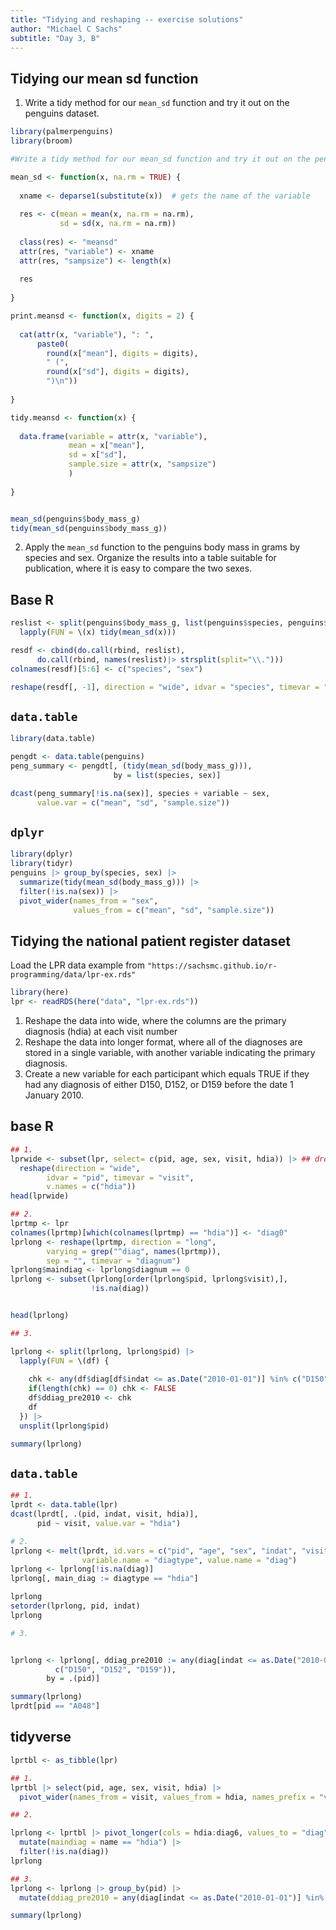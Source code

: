---
title: "Tidying and reshaping -- exercise solutions"
author: "Michael C Sachs"
subtitle: "Day 3, B"
---


## Tidying our mean sd function

1. Write a tidy method for our `mean_sd` function and try it out on the penguins dataset. 

```{r}
library(palmerpenguins)
library(broom)

#Write a tidy method for our mean_sd function and try it out on the penguins dataset.

mean_sd <- function(x, na.rm = TRUE) {
  
  xname <- deparse1(substitute(x))  # gets the name of the variable
  
  res <- c(mean = mean(x, na.rm = na.rm), 
           sd = sd(x, na.rm = na.rm))
  
  class(res) <- "meansd"
  attr(res, "variable") <- xname
  attr(res, "sampsize") <- length(x)
  
  res
  
}

print.meansd <- function(x, digits = 2) {
  
  cat(attr(x, "variable"), ": ",
      paste0(
        round(x["mean"], digits = digits), 
        " (", 
        round(x["sd"], digits = digits), 
        ")\n"))
  
}

tidy.meansd <- function(x) {
  
  data.frame(variable = attr(x, "variable"), 
             mean = x["mean"], 
             sd = x["sd"], 
             sample.size = attr(x, "sampsize")
             )
  
}


mean_sd(penguins$body_mass_g)
tidy(mean_sd(penguins$body_mass_g))

```


2. Apply the `mean_sd` function to the penguins body mass in grams by species and sex. Organize the results into a table suitable for publication, where it is easy to compare the two sexes.

::: {.panel-tabset}

## Base R

```{r}

reslist <- split(penguins$body_mass_g, list(penguins$species, penguins$sex)) |>
  lapply(FUN = \(x) tidy(mean_sd(x))) 

resdf <- cbind(do.call(rbind, reslist), 
      do.call(rbind, names(reslist)|> strsplit(split="\\.")))
colnames(resdf)[5:6] <- c("species", "sex")

reshape(resdf[, -1], direction = "wide", idvar = "species", timevar = "sex")
```

## `data.table` 

```{r}
library(data.table)

pengdt <- data.table(penguins)
peng_summary <- pengdt[, (tidy(mean_sd(body_mass_g))), 
                       by = list(species, sex)]

dcast(peng_summary[!is.na(sex)], species + variable ~ sex, 
      value.var = c("mean", "sd", "sample.size"))

```


## `dplyr`


```{r}
library(dplyr)
library(tidyr)
penguins |> group_by(species, sex) |>
  summarize(tidy(mean_sd(body_mass_g))) |> 
  filter(!is.na(sex)) |> 
  pivot_wider(names_from = "sex", 
              values_from = c("mean", "sd", "sample.size"))

```

:::

## Tidying the national patient register dataset

Load the LPR data example from `"https://sachsmc.github.io/r-programming/data/lpr-ex.rds"`

```{r}
library(here)
lpr <- readRDS(here("data", "lpr-ex.rds"))
```

1. Reshape the data into wide, where the columns are the primary diagnosis (hdia) at each visit number
2. Reshape the data into longer format, where all of the diagnoses are stored in a single variable, with another variable indicating the primary diagnosis. 
3. Create a new variable for each participant which equals TRUE if they had any diagnosis of either D150, D152, or D159 before the date 1 January 2010.


::: {.panel-tabset}
## base R

```{r}
## 1. 
lprwide <- subset(lpr, select= c(pid, age, sex, visit, hdia)) |> ## drop the other diag columns and date
  reshape(direction = "wide", 
        idvar = "pid", timevar = "visit", 
        v.names = c("hdia"))
head(lprwide)

## 2. 
lprtmp <- lpr
colnames(lprtmp)[which(colnames(lprtmp) == "hdia")] <- "diag0"
lprlong <- reshape(lprtmp, direction = "long", 
        varying = grep("^diag", names(lprtmp)), 
        sep = "", timevar = "diagnum")
lprlong$maindiag <- lprlong$diagnum == 0
lprlong <- subset(lprlong[order(lprlong$pid, lprlong$visit),], 
                  !is.na(diag))


head(lprlong)

## 3. 

lprlong <- split(lprlong, lprlong$pid) |> 
  lapply(FUN = \(df) {
    
    chk <- any(df$diag[df$indat <= as.Date("2010-01-01")] %in% c("D150", "D152", "D159"))
    if(length(chk) == 0) chk <- FALSE
    df$ddiag_pre2010 <- chk
    df
  }) |> 
  unsplit(lprlong$pid)

summary(lprlong)
```


## `data.table`

```{r}
## 1.
lprdt <- data.table(lpr)
dcast(lprdt[, .(pid, indat, visit, hdia)], 
      pid ~ visit, value.var = "hdia")

# 2. 
lprlong <- melt(lprdt, id.vars = c("pid", "age", "sex", "indat", "visit"), 
                variable.name = "diagtype", value.name = "diag")
lprlong <- lprlong[!is.na(diag)]
lprlong[, main_diag := diagtype == "hdia"]

lprlong
setorder(lprlong, pid, indat)
lprlong

# 3. 


lprlong <- lprlong[, ddiag_pre2010 := any(diag[indat <= as.Date("2010-01-01")] %in% 
          c("D150", "D152", "D159")), 
        by = .(pid)]

summary(lprlong)
lprdt[pid == "A048"]
```


## tidyverse

```{r}
lprtbl <- as_tibble(lpr)

## 1. 
lprtbl |> select(pid, age, sex, visit, hdia) |> 
  pivot_wider(names_from = visit, values_from = hdia, names_prefix = "visit")

## 2. 

lprlong <- lprtbl |> pivot_longer(cols = hdia:diag6, values_to = "diag") |> 
  mutate(maindiag = name == "hdia") |> 
  filter(!is.na(diag))
lprlong

## 3. 
lprlong <- lprlong |> group_by(pid) |> 
  mutate(ddiag_pre2010 = any(diag[indat <= as.Date("2010-01-01")] %in% c("D150", "D152", "D159")))

summary(lprlong)
```
:::


